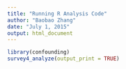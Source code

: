 ```yaml
---
title: "Running R Analysis Code"
author: "Baobao Zhang"
date: "July 1, 2015"
output: html_document
---
```


```r
library(confounding)
survey4_analyze(output_print = TRUE)
```
